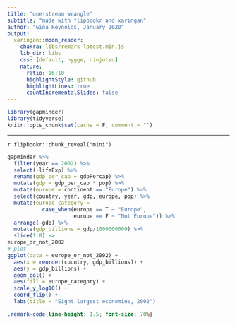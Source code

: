 ```yaml
---
title: "one-stream wrangle"
subtitle: "made with flipbookr and xaringan"
author: "Gina Reynolds, January 2020"
output:
  xaringan::moon_reader:
    chakra: libs/remark-latest.min.js
    lib_dir: libs
    css: [default, hygge, ninjutsu]
    nature:
      ratio: 16:10
      highlightStyle: github
      highlightLines: true
      countIncrementalSlides: false
---
```


```r
library(gapminder)
library(tidyverse)
knitr::opts_chunk$set(cache = F, comment = "")
```

---

`r flipbookr::chunk_reveal("mini")`


```r
gapminder %>% 
  filter(year == 2002) %>% 
  select(-lifeExp) %>% 
  rename(gdp_per_cap = gdpPercap) %>% 
  mutate(gdp = gdp_per_cap * pop) %>% 
  mutate(europe = continent == "Europe") %>% 
  select(country, year, gdp, europe, pop) %>% 
  mutate(europe_category =
           case_when(europe == T ~ "Europe",
                     europe == F ~ "Not Europe")) %>% 
  arrange(-gdp) %>% 
  mutate(gdp_billions = gdp/1000000000) %>% 
  slice(1:8) ->
europe_or_not_2002
# plot
ggplot(data = europe_or_not_2002) +
  aes(x = reorder(country, gdp_billions)) +
  aes(y = gdp_billions) +
  geom_col() + 
  aes(fill = europe_category) +
  scale_y_log10() +
  coord_flip() +
  labs(title = "Eight largest economies, 2002")
```





```css
.remark-code{line-height: 1.5; font-size: 70%}
```
